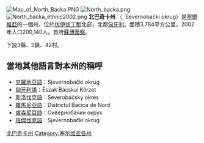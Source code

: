 {{NoteTA
  |G1=地名
  |G2=nationality
}}

[[File:Map_of_North_Backa.PNG|thumb]]
[[File:North_backa.png|thumb]]
[[File:North_backa_ethnic2002.png|thumb]]
'''北巴奇卡州''' （{{lang|sr|Севернобачки округ}}, Severnobački okrug）是[[塞爾維亞|塞爾維亞]]的一個州，位於[[伏伊伏丁那|伏伊伏丁那]]北部，北鄰[[匈牙利|匈牙利]]。面積3,784平方公里，2002年人口200,140人。首府[[蘇博蒂察|蘇博蒂察]]。

下設3縣、3鎮、42村。

== 當地其他語言對本州的稱呼 ==
* [[克羅地亞語|克羅地亞語]]：Sjevernobački okrug
* [[匈牙利語|匈牙利語]]：Észak Bácskai Körzet
* [[斯洛伐克語|斯洛伐克語]]：Severobáčsky okres
* [[羅馬尼亞語|羅馬尼亞語]]：Districtul Bacica de Nord
* [[盧森尼亞語|盧森尼亞語]]：Сивернобачки окрух
* [[班傑伐克語|班傑伐克語]]：Sjevernobački okrug

{{塞爾維亞行政區劃|nocat}}
[[Category:北巴奇卡州|]]
[[Category:塞尔维亚各州|Category:塞尔维亚各州]]